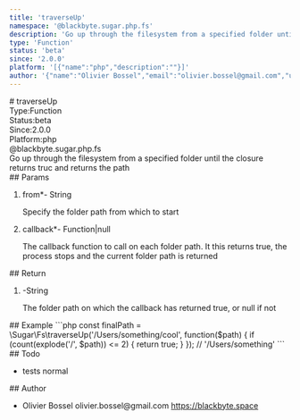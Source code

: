 ```yaml
---
title: 'traverseUp'
namespace: '@blackbyte.sugar.php.fs'
description: 'Go up through the filesystem from a specified folder until the closure returns truc and returns the path'
type: 'Function'
status: 'beta'
since: '2.0.0'
platform: '[{"name":"php","description":""}]'
author: '{"name":"Olivier Bossel","email":"olivier.bossel@gmail.com","url":"https://blackbyte.space"}'
---
```

<div class="docmap -mdx">
# traverseUp
<div class="docmap_metas">
<div class="docmap_type"><span class="docmap_type-label">Type:</span><span class="docmap_type-value">Function</span></div>
<div class="docmap_status"><span class="docmap_status-label">Status:</span><span class="docmap_status-value -beta">beta</span></div>
<div class="docmap_since"><span class="docmap_since-label">Since:</span><span class="docmap_since-value">2.0.0</span></div>
<div class="docmap_platform"><span class="docmap_platform-label">Platform:</span><span class="docmap_platform-value -php">php</span></div>
</div>
<div class="docmap_namespace">@blackbyte.sugar.php.fs</div>
<div class="docmap_description typo-lead typo-format">
Go up through the filesystem from a specified folder until the closure returns truc and returns the path
</div>
<div class="docmap_params">
## Params
<ol class="docmap_list">
<li class="docmap_item">
<span class="docmap_name">from<span class="docmap_required">*</span></span><span class="docmap_default">-</span> <span class="docmap_type">String</span>
<p class="docmap_description">Specify the folder path from which to start</p>
</li>
<li class="docmap_item">
<span class="docmap_name">callback<span class="docmap_required">*</span></span><span class="docmap_default">-</span> <span class="docmap_type">Function&vert;null</span>
<p class="docmap_description">The callback function to call on each folder path&period; It this returns true&comma; the process stops and the current folder path is returned</p>
</li>
</ol>
</div>
<div class="docmap_return">
## Return
<ol class="docmap_list">
<li class="docmap_item">
<span class="docmap_default">-</span><span class="docmap_type">String</span>
<p class="docmap_description">The folder path on which the callback has returned true&comma; or null if not</p>
</li>
</ol>
</div>
<div class="docmap_examples">
## Example
<s-code language="php" header>
```php
const finalPath = \Sugar\Fs\traverseUp('/Users/something/cool', function($path) {
   if (count(explode('/', $path)) <= 2) {
     return true;
   }
}); // '/Users/something'
```
</s-code>
</div>
<div class="docmap_todo">
## Todo
<ul class="docmap_list">
<li class="docmap_item">
<span class="docmap_description">tests</span>
<span class="docmap_priority -normal">normal</span>
</li>
</ul>
</div>
<div class="docmap_author">
## Author
<ul class="docmap_list">
<li class="docmap_item">
<span class="docmap_name">Olivier Bossel</span>
<span class="docmap_email">olivier.bossel@gmail.com</span>
<a href="https://blackbyte.space" target="_blank" class="docmap_url">https://blackbyte.space</a>
</li>
</ul>
</div>
</div>